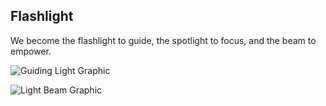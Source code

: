 
<Meta title="Design Foundations/Visual System/Flashlight Concept" />

## Flashlight

We become the flashlight to guide, the spotlight to focus, and the beam to empower.

![Guiding Light Graphic](/foundations/flashlight.png)

![Light Beam Graphic](/foundations/lightbeam.png)